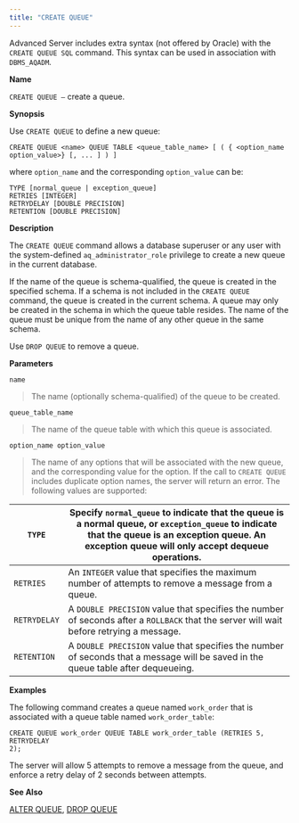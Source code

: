 ```yaml
---
title: "CREATE QUEUE"
---
```


<div id="create_queue" class="registered_link"></div>

Advanced Server includes extra syntax (not offered by Oracle) with the `CREATE QUEUE SQL` command. This syntax can be used in association with `DBMS_AQADM`.

**Name**

`CREATE QUEUE –` create a queue.

**Synopsis**

Use `CREATE QUEUE` to define a new queue:

```text
CREATE QUEUE <name> QUEUE TABLE <queue_table_name> [ ( { <option_name
option_value>} [, ... ] ) ]
```

where `option_name` and the corresponding `option_value` can be:

```text
TYPE [normal_queue | exception_queue]
RETRIES [INTEGER]
RETRYDELAY [DOUBLE PRECISION]
RETENTION [DOUBLE PRECISION]
```

**Description**

The `CREATE QUEUE` command allows a database superuser or any user with the system-defined `aq_administrator_role` privilege to create a new queue in the current database.

If the name of the queue is schema-qualified, the queue is created in the specified schema. If a schema is not included in the `CREATE QUEUE` command, the queue is created in the current schema. A queue may only be created in the schema in which the queue table resides. The name of the queue must be unique from the name of any other queue in the same schema.

Use `DROP QUEUE` to remove a queue.

**Parameters**

`name`

> The name (optionally schema-qualified) of the queue to be created.

`queue_table_name`

> The name of the queue table with which this queue is associated.

`option_name option_value`

> The name of any options that will be associated with the new queue, and the corresponding value for the option. If the call to `CREATE QUEUE` includes duplicate option names, the server will return an error. The following values are supported:

| `TYPE`       | Specify `normal_queue` to indicate that the queue is a normal queue, or `exception_queue` to indicate that the queue is an exception queue. An exception queue will only accept dequeue operations. |
| ------------ | --------------------------------------------------------------------------------------------------------------------------------------------------------------------------------------------------- |
| `RETRIES`    | An `INTEGER` value that specifies the maximum number of attempts to remove a message from a queue.                                                                                                  |
| `RETRYDELAY` | A `DOUBLE PRECISION` value that specifies the number of seconds after a `ROLLBACK` that the server will wait before retrying a message.                                                             |
| `RETENTION`  | A `DOUBLE PRECISION` value that specifies the number of seconds that a message will be saved in the queue table after dequeueing.                                                                   |

**Examples**

The following command creates a queue named `work_order` that is associated with a queue table named `work_order_table`:

```text
CREATE QUEUE work_order QUEUE TABLE work_order_table (RETRIES 5, RETRYDELAY
2);
```

The server will allow 5 attempts to remove a message from the queue, and enforce a retry delay of 2 seconds between attempts.

**See Also**

[ALTER QUEUE](#alter_queue), [DROP QUEUE](#drop_queue)
